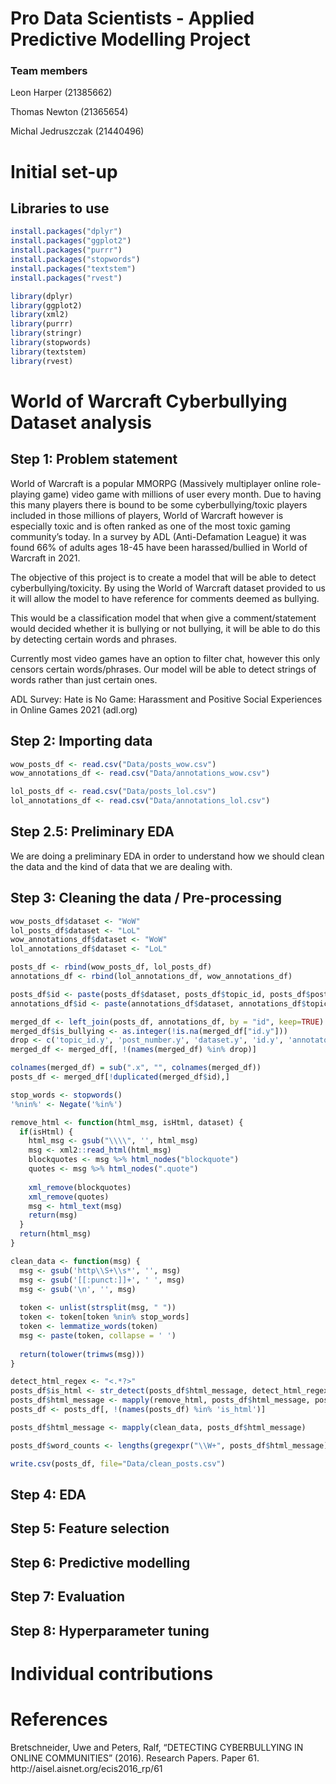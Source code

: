 # Pro Data Scientists - Applied Predictive Modelling Project

### Team members

Leon Harper (21385662)

Thomas Newton (21365654)

Michal Jedruszczak (21440496)

# Initial set-up

## Libraries to use
```{r}
install.packages("dplyr")
install.packages("ggplot2")
install.packages("purrr")
install.packages("stopwords")
install.packages("textstem")
install.packages("rvest")
```

```{r}
library(dplyr)
library(ggplot2)
library(xml2)
library(purrr)
library(stringr)
library(stopwords)
library(textstem)
library(rvest)
```

# World of Warcraft Cyberbullying Dataset analysis

## Step 1: Problem statement
World of Warcraft is a popular MMORPG (Massively multiplayer online role-playing game) video game with millions of user every month. Due to having this many players there is bound to be some cyberbullying/toxic players included in those millions of players, World of Warcraft however is especially toxic and is often ranked as one of the most toxic gaming community’s today. In a survey by ADL (Anti-Defamation League) it was found 66% of adults ages 18-45 have been harassed/bullied in World of Warcraft in 2021.

The objective of this project is to create a model that will be able to detect cyberbullying/toxicity. By using the World of Warcraft dataset provided to us it will allow the model to have reference for comments deemed as bullying.

This would be a classification model that when give a comment/statement would decided whether it is bullying or not bullying, it will be able to do this by detecting certain words and phrases.

Currently most video games have an option to filter chat, however this only censors certain words/phrases. Our model will be able to detect strings of words rather than just certain ones.

ADL Survey: Hate is No Game: Harassment and Positive Social Experiences in Online Games 2021 (adl.org)


## Step 2: Importing data
```{r}
wow_posts_df <- read.csv("Data/posts_wow.csv")
wow_annotations_df <- read.csv("Data/annotations_wow.csv")

lol_posts_df <- read.csv("Data/posts_lol.csv")
lol_annotations_df <- read.csv("Data/annotations_lol.csv")
```

## Step 2.5: Preliminary EDA
We are doing a preliminary EDA in order to understand how we should clean the data and the kind of data that we are dealing with.

## Step 3: Cleaning the data / Pre-processing
```{r}
wow_posts_df$dataset <- "WoW"
lol_posts_df$dataset <- "LoL"
wow_annotations_df$dataset <- "WoW"
lol_annotations_df$dataset <- "LoL"

posts_df <- rbind(wow_posts_df, lol_posts_df)
annotations_df <- rbind(lol_annotations_df, wow_annotations_df)
```

```{r}
posts_df$id <- paste(posts_df$dataset, posts_df$topic_id, posts_df$post_number, sep="_")
annotations_df$id <- paste(annotations_df$dataset, annotations_df$topic_id, annotations_df$post_number, sep="_")
```

```{r}
merged_df <- left_join(posts_df, annotations_df, by = "id", keep=TRUE)
merged_df$is_bullying <- as.integer(!is.na(merged_df["id.y"]))
drop <- c('topic_id.y', 'post_number.y', 'dataset.y', 'id.y', 'annotator', 'offender', 'victim')
merged_df <- merged_df[, !(names(merged_df) %in% drop)]

colnames(merged_df) = sub(".x", "", colnames(merged_df))
posts_df <- merged_df[!duplicated(merged_df$id),]
```

```{r}
stop_words <- stopwords()
'%nin%' <- Negate('%in%')

remove_html <- function(html_msg, isHtml, dataset) {
  if(isHtml) {
    html_msg <- gsub("\\\\", '', html_msg)
    msg <- xml2::read_html(html_msg)
    blockquotes <- msg %>% html_nodes("blockquote")
    quotes <- msg %>% html_nodes(".quote")
    
    xml_remove(blockquotes)
    xml_remove(quotes)
    msg <- html_text(msg)
    return(msg)
  }
  return(html_msg)
}

clean_data <- function(msg) {
  msg <- gsub('http\\S+\\s*', '', msg)
  msg <- gsub('[[:punct:]]+', ' ', msg)
  msg <- gsub('\n', '', msg)
    
  token <- unlist(strsplit(msg, " "))
  token <- token[token %nin% stop_words]
  token <- lemmatize_words(token)
  msg <- paste(token, collapse = ' ')
  
  return(tolower(trimws(msg)))
}
```

```{r}
detect_html_regex <- "<.*?>"
posts_df$is_html <- str_detect(posts_df$html_message, detect_html_regex)
posts_df$html_message <- mapply(remove_html, posts_df$html_message, posts_df$is_html, posts_df$dataset)
posts_df <- posts_df[, !(names(posts_df) %in% 'is_html')]
```

```{r}
posts_df$html_message <- mapply(clean_data, posts_df$html_message)
```

```{r}
posts_df$word_counts <- lengths(gregexpr("\\W+", posts_df$html_message)) + 1
```

```{r}
write.csv(posts_df, file="Data/clean_posts.csv")
```

## Step 4: EDA

## Step 5: Feature selection

## Step 6: Predictive modelling

## Step 7: Evaluation

## Step 8: Hyperparameter tuning

# Individual contributions

# References
Bretschneider, Uwe and Peters, Ralf, "DETECTING CYBERBULLYING IN ONLINE COMMUNITIES" (2016). Research Papers. Paper 61. http://aisel.aisnet.org/ecis2016_rp/61